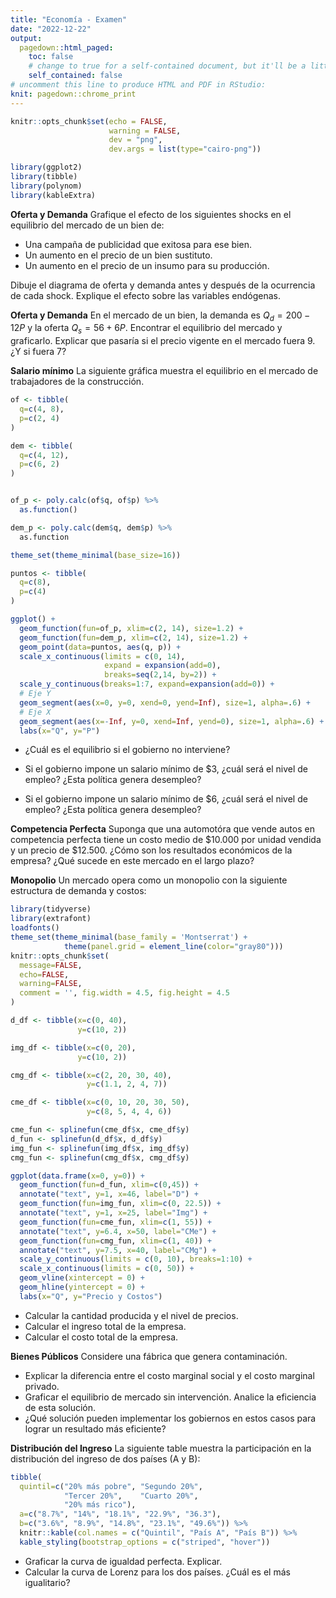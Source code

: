 ```yaml
---
title: "Economía - Examen"
date: "2022-12-22"
output:
  pagedown::html_paged:
    toc: false
    # change to true for a self-contained document, but it'll be a litte slower for Pandoc to render
    self_contained: false
# uncomment this line to produce HTML and PDF in RStudio:
knit: pagedown::chrome_print
---
```


```r
knitr::opts_chunk$set(echo = FALSE, 
                      warning = FALSE,
                      dev = "png",
                      dev.args = list(type="cairo-png"))

library(ggplot2)
library(tibble)
library(polynom)
library(kableExtra)
```

__Oferta y Demanda__  Grafique el efecto de los siguientes shocks en el equilibrio del mercado de un bien de:

  - Una campaña de publicidad que exitosa para ese bien.
  - Un aumento en el precio de un bien sustituto.
  - Un aumento en el precio de un insumo para su producción.

Dibuje el diagrama de oferta y demanda antes y después de la ocurrencia de cada shock. Explique el efecto sobre las variables endógenas.


__Oferta y Demanda__ En el mercado de un bien, la demanda es $Q_d = 200 - 12P$ y la oferta $Q_s = 56 + 6P$. Encontrar el equilibrio del mercado y graficarlo. Explicar que pasaría si el precio vigente en el mercado fuera 9. ¿Y si fuera 7?

\newpage

__Salario mínimo__ La siguiente gráfica muestra el equilibrio en el mercado de trabajadores de la construcción.


```r


of <- tibble(
  q=c(4, 8),
  p=c(2, 4)
)

dem <- tibble(
  q=c(4, 12),
  p=c(6, 2)
)


of_p <- poly.calc(of$q, of$p) %>% 
  as.function()

dem_p <- poly.calc(dem$q, dem$p) %>% 
  as.function

theme_set(theme_minimal(base_size=16))

puntos <- tibble(
  q=c(8),
  p=c(4)
)

ggplot() + 
  geom_function(fun=of_p, xlim=c(2, 14), size=1.2) + 
  geom_function(fun=dem_p, xlim=c(2, 14), size=1.2) +
  geom_point(data=puntos, aes(q, p)) +
  scale_x_continuous(limits = c(0, 14),
                     expand = expansion(add=0),
                     breaks=seq(2,14, by=2)) +
  scale_y_continuous(breaks=1:7, expand=expansion(add=0)) +
  # Eje Y
  geom_segment(aes(x=0, y=0, xend=0, yend=Inf), size=1, alpha=.6) + 
  # Eje X
  geom_segment(aes(x=-Inf, y=0, xend=Inf, yend=0), size=1, alpha=.6) +
  labs(x="Q", y="P")
```



- ¿Cuál es el equilibrio si el gobierno no interviene?

- Si el gobierno impone un salario mínimo de $3, ¿cuál será el nivel de empleo? ¿Esta política genera desempleo?

- Si el gobierno impone un salario mínimo de $6, ¿cuál será el nivel de empleo? ¿Esta política genera desempleo?


__Competencia Perfecta__ Suponga que una automotóra que vende autos en competencia perfecta tiene un costo medio de \$10.000 por unidad vendida y un precio de \$12.500. ¿Cómo son los resultados económicos de la empresa? ¿Qué sucede en este mercado en el largo plazo?


__Monopolio__ Un mercado opera como un monopolio con la siguiente estructura de demanda y costos:

```r
library(tidyverse)
library(extrafont)
loadfonts()
theme_set(theme_minimal(base_family = 'Montserrat') +
            theme(panel.grid = element_line(color="gray80")))
knitr::opts_chunk$set(
  message=FALSE, 
  echo=FALSE,
  warning=FALSE,
  comment = '', fig.width = 4.5, fig.height = 4.5
)


```


```r

d_df <- tibble(x=c(0, 40), 
               y=c(10, 2))

img_df <- tibble(x=c(0, 20),
               y=c(10, 2))

cmg_df <- tibble(x=c(2, 20, 30, 40),
                 y=c(1.1, 2, 4, 7))

cme_df <- tibble(x=c(0, 10, 20, 30, 50),
                 y=c(8, 5, 4, 4, 6))

cme_fun <- splinefun(cme_df$x, cme_df$y)
d_fun <- splinefun(d_df$x, d_df$y)
img_fun <- splinefun(img_df$x, img_df$y)
cmg_fun <- splinefun(cmg_df$x, cmg_df$y)

ggplot(data.frame(x=0, y=0)) + 
  geom_function(fun=d_fun, xlim=c(0,45)) +
  annotate("text", y=1, x=46, label="D") +
  geom_function(fun=img_fun, xlim=c(0, 22.5)) +
  annotate("text", y=1, x=25, label="Img") +
  geom_function(fun=cme_fun, xlim=c(1, 55)) +
  annotate("text", y=6.4, x=50, label="CMe") +
  geom_function(fun=cmg_fun, xlim=c(1, 40)) +
  annotate("text", y=7.5, x=40, label="CMg") +
  scale_y_continuous(limits = c(0, 10), breaks=1:10) +
  scale_x_continuous(limits = c(0, 50)) +
  geom_vline(xintercept = 0) +
  geom_hline(yintercept = 0) +
  labs(x="Q", y="Precio y Costos")
```


- Calcular la cantidad producida y el nivel de precios.
- Calcular el ingreso total de la empresa.
- Calcular el costo total de la empresa.

\newpage

__Bienes Públicos__ Considere una fábrica que genera contaminación. 

- Explicar la diferencia entre el costo marginal social y el costo marginal privado.
- Graficar el equilibrio de mercado sin intervención. Analice la eficiencia de esta solución.
- ¿Qué solución pueden implementar los gobiernos en estos casos para lograr un resultado más eficiente?


__Distribución del Ingreso__   La siguiente table muestra la participación en la distribución del ingreso de dos países (A y B):

```r
tibble(
  quintil=c("20% más pobre", "Segundo 20%",
            "Tercer 20%",    "Cuarto 20%",
            "20% más rico"),
  a=c("8.7%", "14%", "18.1%", "22.9%", "36.3"),
  b=c("3.6%", "8.9%", "14.8%", "23.1%", "49.6%")) %>% 
  knitr::kable(col.names = c("Quintil", "País A", "País B")) %>% 
  kable_styling(bootstrap_options = c("striped", "hover"))
```

- Graficar la curva de igualdad perfecta. Explicar.
- Calcular la curva de Lorenz para los dos países. ¿Cuál es el más igualitario?